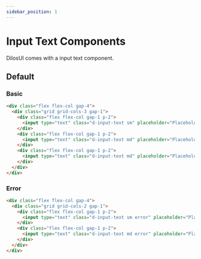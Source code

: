 ```yaml
---
sidebar_position: 1
---
```


# Input Text Components

DilosUI comes with a input text component.


<TextInput />
<TextInputAddons />


## Default
### Basic
```html live
<div class="flex flex-col gap-4">
  <div class="grid grid-cols-3 gap-1">
    <div class="flex flex-col gap-1 p-2">
      <input type="text" class="d-input-text sm" placeholder="Placeholder"/>
    </div>
    <div class="flex flex-col gap-1 p-2">
      <input type="text" class="d-input-text md" placeholder="Placeholder"/>
    </div>
    <div class="flex flex-col gap-1 p-2">
      <input type="text" class="d-input-text md" placeholder="Placeholder" disabled/>
    </div>
  </div>
</div>
```
### Error
```html live
<div class="flex flex-col gap-4">
  <div class="grid grid-cols-2 gap-1">
    <div class="flex flex-col gap-1 p-2">
      <input type="text" class="d-input-text sm error" placeholder="Placeholder"/>
    </div>
    <div class="flex flex-col gap-1 p-2">
      <input type="text" class="d-input-text md error" placeholder="Placeholder"/>
    </div>
  </div>
</div>
```